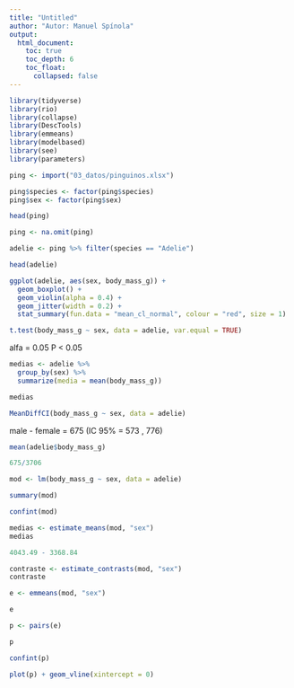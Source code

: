 ```yaml
---
title: "Untitled"
author: "Autor: Manuel Spínola"
output:
  html_document:
    toc: true
    toc_depth: 6
    toc_float:
      collapsed: false
---
```


```r
library(tidyverse)
library(rio)
library(collapse)
library(DescTools)
library(emmeans)
library(modelbased)
library(see)
library(parameters)
```


```r
ping <- import("03_datos/pinguinos.xlsx")
```


```r
ping$species <- factor(ping$species)
ping$sex <- factor(ping$sex)
```

```r
head(ping)
```

```r
ping <- na.omit(ping)
```


```r
adelie <- ping %>% filter(species == "Adelie")
```

```r
head(adelie)
```


```r
ggplot(adelie, aes(sex, body_mass_g)) +
  geom_boxplot() +
  geom_violin(alpha = 0.4) +
  geom_jitter(width = 0.2) +
  stat_summary(fun.data = "mean_cl_normal", colour = "red", size = 1)
```

```r
t.test(body_mass_g ~ sex, data = adelie, var.equal = TRUE)
```

alfa = 0.05
P < 0.05

```r
medias <- adelie %>%
  group_by(sex) %>%
  summarize(media = mean(body_mass_g))
```

```r
medias
```


```r
MeanDiffCI(body_mass_g ~ sex, data = adelie)
```
male - female = 675 (IC 95% = 573 , 776)

```r
mean(adelie$body_mass_g)
```


```r
675/3706
```

```r
mod <- lm(body_mass_g ~ sex, data = adelie)
```

```r
summary(mod)
```

```r
confint(mod)
```

```r
medias <- estimate_means(mod, "sex")
medias
```
```r
4043.49 - 3368.84 
```


```r
contraste <- estimate_contrasts(mod, "sex")
contraste
```

```r
e <- emmeans(mod, "sex")
```

```r
e
```

```r
p <- pairs(e)
```

```r
p
```
```r
confint(p)
```

```r
plot(p) + geom_vline(xintercept = 0)
```






